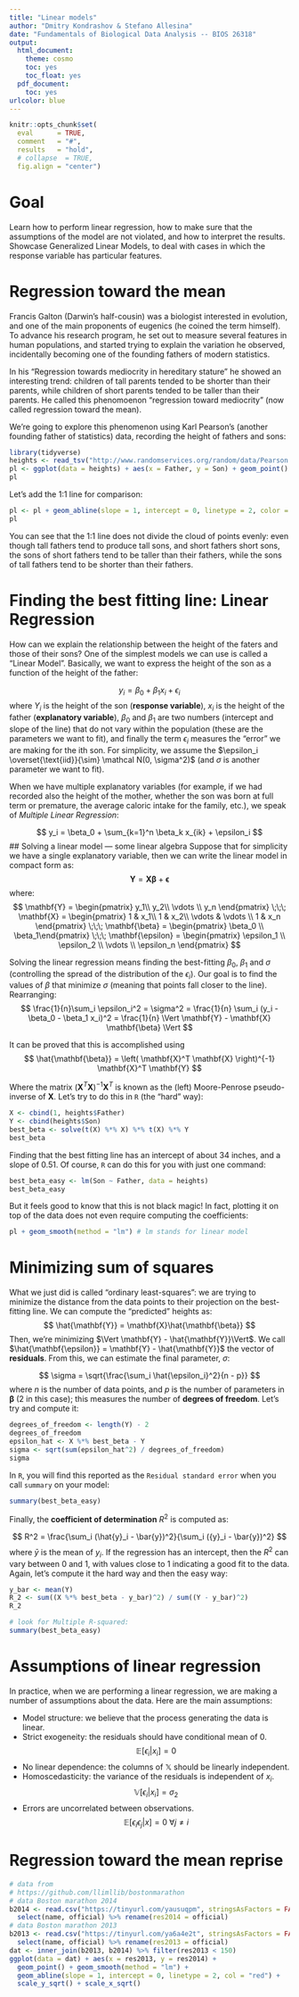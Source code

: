 ```yaml
---
title: "Linear models"
author: "Dmitry Kondrashov & Stefano Allesina"
date: "Fundamentals of Biological Data Analysis -- BIOS 26318"
output:
  html_document:
    theme: cosmo
    toc: yes
    toc_float: yes
  pdf_document:
    toc: yes
urlcolor: blue
---
```


```r
knitr::opts_chunk$set(
  eval      = TRUE,
  comment   = "#",
  results   = "hold",
  # collapse  = TRUE,
  fig.align = "center")
```

# Goal
Learn how to perform linear regression, how to make sure that the assumptions of the model are not violated, and how to interpret the results. Showcase Generalized Linear Models, to deal with cases in which the response variable has particular features.

# Regression toward the mean
Francis Galton (Darwin's half-cousin) was a biologist interested in evolution, and one of the main proponents of eugenics (he coined the term himself). To advance his research program, he set out to measure several features in human populations, and started trying to explain the variation he observed, incidentally becoming one of the founding fathers of modern statistics. 

In his "Regression towards mediocrity in hereditary stature" he showed an interesting trend: children of tall parents tended to be shorter than their parents, while children of short parents tended to be taller than their parents. He called this phenomoenon "regression toward mediocrity" (now called regression toward the mean). 

We're going to explore this phenomenon using Karl Pearson's (another founding father of statistics) data, recording the height of fathers and sons:
```r
library(tidyverse)
heights <- read_tsv("http://www.randomservices.org/random/data/Pearson.txt")
pl <- ggplot(data = heights) + aes(x = Father, y = Son) + geom_point() + coord_equal()
pl
```

Let's add the 1:1 line for comparison:
```r
pl <- pl + geom_abline(slope = 1, intercept = 0, linetype = 2, color = "red")
pl
```

You can see that the 1:1 line does not divide the cloud of points evenly: even though tall fathers tend to produce tall sons, and short fathers short sons, the sons of short fathers tend to be taller than their fathers, while the sons of tall fathers tend to be shorter than their fathers.

# Finding the best fitting line: Linear Regression
How can we explain the relationship between the height of the faters and those of their sons? One of the simplest models we can use is called a "Linear Model". Basically, we want to express the height of the son as a function of the height of the father:

$$
y_i = \beta_0 + \beta_1 x_i + \epsilon_i
$$
where $Y_i$ is the height of the son (**response variable**), $x_i$ is the height of the father (**explanatory variable**), $\beta_0$ and $\beta_1$ are two numbers (intercept and slope of the line) that do not vary within the population (these are the parameters we want to fit), and finally the term $\epsilon_i$ measures the "error" we are making for the ith son. For simplicity, we assume the $\epsilon_i \overset{\text{iid}}{\sim} \mathcal N(0, \sigma^2)$ (and $\sigma$ is another parameter we want to fit).

When we have multiple explanatory variables (for example, if we had recorded also the height of the mother, whether the son was born at full term or premature, the average caloric intake for the family, etc.), we speak of *Multiple Linear Regression*:

$$
y_i = \beta_0 + \sum_{k=1}^n \beta_k x_{ik} + \epsilon_i
$$
## Solving a linear model --- some linear algebra
Suppose that for simplicity we have a single explanatory variable, then we can write the linear model in compact form as:
$$
\mathbf{Y} = \mathbf{X} \mathbf{\beta} + \mathbf{\epsilon}
$$
where:
$$
\mathbf{Y} = \begin{pmatrix} y_1\\ y_2\\ \vdots \\ y_n \end{pmatrix} \;\;\; 
\mathbf{X} = \begin{pmatrix} 1 & x_1\\ 1 & x_2\\ \vdots & \vdots \\ 1 & x_n \end{pmatrix}
 \;\;\; 
\mathbf{\beta} = \begin{pmatrix} \beta_0 \\ \beta_1\end{pmatrix} \;\;\; \mathbf{\epsilon} = \begin{pmatrix} \epsilon_1 \\ \epsilon_2 \\ \vdots \\ \epsilon_n \end{pmatrix}
$$


Solving the linear regression means finding the best-fitting $\beta_0$, $\beta_1$ and $\sigma$ (controlling the spread of the distribution of the $\epsilon_i$). Our goal is to find the values of $\beta$ that minimize $\sigma$ (meaning that points fall closer to the line). Rearranging:
$$
\frac{1}{n}\sum_i \epsilon_i^2 = \sigma^2  = \frac{1}{n} \sum_i (y_i - \beta_0 - \beta_1 x_i)^2 = \frac{1}{n} \Vert \mathbf{Y} - \mathbf{X} \mathbf{\beta} \Vert
$$

It can be proved that this is accomplished using 
$$
\hat{\mathbf{\beta}} = \left( \mathbf{X}^T \mathbf{X} \right)^{-1} \mathbf{X}^T \mathbf{Y}
$$

Where the matrix $\left( \mathbf{X}^T \mathbf{X} \right)^{-1} \mathbf{X}^T$ is known as the (left) Moore-Penrose pseudo-inverse of $\mathbf{X}$. Let's try to do this in `R` (the "hard" way):
```r
X <- cbind(1, heights$Father)
Y <- cbind(heights$Son)
best_beta <- solve(t(X) %*% X) %*% t(X) %*% Y
best_beta
```

Finding that the best fitting line has an intercept of about 34 inches, and a slope of 0.51. Of course, `R` can do this for you with just one command:
```r
best_beta_easy <- lm(Son ~ Father, data = heights)
best_beta_easy
```

But it feels good to know that this is not black magic! In fact, plotting it on top of the data does not even require computing the coefficients:
```r
pl + geom_smooth(method = "lm") # lm stands for linear model
```

# Minimizing sum of squares
What we just did is called "ordinary least-squares": we are trying to minimize the distance from the data points to their projection on the best-fitting line. We can compute the "predicted" heights as:
$$
\hat{\mathbf{Y}} = \mathbf{X}\hat{\mathbf{\beta}}
$$
Then, we're minimizing $\Vert \mathbf{Y} - \hat{\mathbf{Y}}\Vert$. We call $\hat{\mathbf{\epsilon}} = \mathbf{Y} - \hat{\mathbf{Y}}$ the vector of **residuals**. From this, we can estimate the final parameter, $\sigma$:

$$
\sigma = \sqrt{\frac{\sum_i \hat{\epsilon_i}^2}{n -  p}}
$$
where $n$ is the number of data points, and $p$ is the number of parameters in $\mathbf{\beta}$ (2 in this case); this measures the number of **degrees of freedom**. Let's try and compute it:
```r
degrees_of_freedom <- length(Y) - 2
degrees_of_freedom
epsilon_hat <- X %*% best_beta - Y
sigma <- sqrt(sum(epsilon_hat^2) / degrees_of_freedom)
sigma
```

In `R`, you will find this reported as the `Residual standard error` when you call `summary` on your model:
```r
summary(best_beta_easy)
```

Finally, the **coefficient of determination** $R^2$ is computed as:

$$
R^2 = \frac{\sum_i (\hat{y}_i - \bar{y})^2}{\sum_i ({y}_i - \bar{y})^2}
$$
where $\bar{y}$ is the mean of $y_i$. If the regression has an intercept, then the $R^2$ can vary between 0 and 1, with values close to 1 indicating a good fit to the data. Again, let's compute it the hard way and then the easy way:
```r
y_bar <- mean(Y)
R_2 <- sum((X %*% best_beta - y_bar)^2) / sum((Y - y_bar)^2)
R_2
```
```r
# look for Multiple R-squared:
summary(best_beta_easy)
```

# Assumptions of linear regression
In practice, when we are performing a linear regression, we are making a number of assumptions about the data. Here are the main assumptions:

* Model structure: we believe that the process generating the data is linear.
* Strict exogeneity: the residuals should have conditional mean of 0. 
$$
\mathbb E[\epsilon_i | x_i] = 0
$$
* No linear dependence: the columns of $\mathbb{X}$ should be linearly independent.
* Homoscedasticity: the variance of the residuals is independent of $x_i$.
$$
\mathbb V[\epsilon_i | x_i] =  \sigma_2
$$
* Errors are uncorrelated between observations. 
$$
\mathbb E[\epsilon_i \epsilon_j | x] = 0 \; \forall j \neq i
$$

# Regression toward the mean reprise
```r
# data from 
# https://github.com/llimllib/bostonmarathon
# data Boston marathon 2014
b2014 <- read.csv("https://tinyurl.com/yausuqpm", stringsAsFactors = FALSE) %>% 
  select(name, official) %>% rename(res2014 = official)
# data Boston marathon 2013
b2013 <- read.csv("https://tinyurl.com/ya6a4e2t", stringsAsFactors = FALSE) %>% 
  select(name, official) %>% rename(res2013 = official)
dat <- inner_join(b2013, b2014) %>% filter(res2013 < 150)
ggplot(data = dat) + aes(x = res2013, y = res2014) + 
  geom_point() + geom_smooth(method = "lm") + 
  geom_abline(slope = 1, intercept = 0, linetype = 2, col = "red") +
  scale_y_sqrt() + scale_x_sqrt()
```

